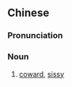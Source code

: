 {{also|胆小鬼}}
==Chinese==
{{zh-forms|s=胆小鬼|type=21}}

===Pronunciation===
{{zh-pron
|m=dǎnxiǎoguǐ
|c=daam2 siu2 gwai2
|cat=n
}}

===Noun===
{{zh-noun}}

# [[coward]], [[sissy]]